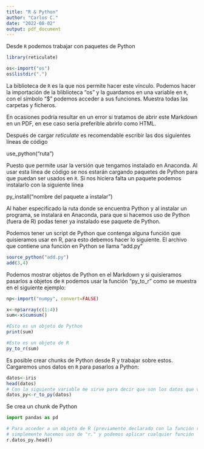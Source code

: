 ```yaml
---
title: "R & Python"
author: "Carlos C."
date: "2022-08-02"
output: pdf_document
---
```


Desde `R` podemos trabajar con paquetes de Python
```r
library(reticulate)

os<-import("os")
os$listdir(".")
```

La biblioteca \textit{reticulate} de `R` es la que nos permite hacer este vínculo. Podemos hacer la importación de la bliblioteca "os" y la guardamos en una variable en `R`, con el símbolo "$" podemos acceder a sus funciones. Muestra todas las carpetas y ficheros.\


En ocasiones podría resultar en un error si tratamos de abrir este Markdown en un PDF, en ese caso sería preferible abrirlo como HTML.\

Después de cargar *reticulate* es recomendable escribir las dos siguientes líneas de código\

use_python("ruta")\

Puesto que permite usar la versión que tengamos instalado en Anaconda. Al usar esta línea de código se nos estarán cargando paquetes de Python para que puedan ser usados en `R`. Si nos hiciera falta un paquete podemos instalarlo con la siguiente línea\

py_install("nombre del paquete a instalar")\

Al haber especificado la ruta donde se encuentra Python y al instalar un programa, se instalará en Anaconda, para que si hacemos uso de Python (fuera de R) podas tener ya instalado ese paquete de Python.\

Podemos tener un script de Python que contenga alguna función que quisieramos usar en R, para esto debemos hacer lo siguiente. El archivo que contiene una función en Python se llama "add.py"
```r
source_python("add.py")
add(3,4)
```

Podemos mostrar objetos de Python en el Markdown y si quisieramos pasarlos a objetos de `R` podemos usar la función "py_to_r" como se muestra en el siguiente ejemplo:
```r
np<-import("numpy", convert=FALSE)

x<-np$array(c(1:4))
sum<-x$cumsum()

#Esto es un objeto de Python
print(sum)

#Esto es un objeto de R
py_to_r(sum)
```

Es posible crear chunks de Python desde R y trabajar sobre estos. Cargaremos unos datos en `R` para pasarlos a Python:

```r
datos<-iris
head(datos)
# Con la siguiente variable me sirve para decir que son los datos que voy a pasar a Python
datos_py<-r_to_py(datos) 
```

Se crea un chunk de Python
```python
import pandas as pd

# Para acceder a un objeto de R (previamente declarado con la función r_to_py) 
# simplemente hacemos uso de "r." y podemos aplicar cualquier función 
r.datos_py.head()

```





